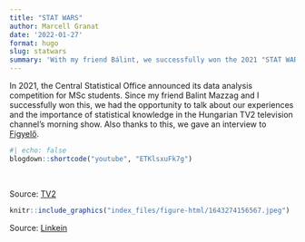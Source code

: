 ```yaml
---
title: "STAT WARS"
author: Marcell Granat
date: '2022-01-27'
format: hugo
slug: statwars
summary: 'With my friend Bálint, we successfully won the 2021 "STAT WARS", due to which we were also featured in a morning TV show and in newspapers'
---
```


In 2021, the Central Statistical Office announced its data analysis competition for MSc students. Since my friend Balint Mazzag and I successfully won this, we had the opportunity to talk about our experiences and the importance of statistical knowledge in the Hungarian TV2 television channel's morning show. Also thanks to this, we gave an interview to [Figyelő](https://digitalstand.hu/olvaso/129772#1).

```r
#| echo: false
blogdown::shortcode("youtube", "ETKlsxuFk7g")
```

</br>

Source: [TV2](https://tv2play.hu/mokka/oriasi_verseny_es_kihivas_ok_a_statisztika_bajnokai)

```r
knitr::include_graphics("index_files/figure-html/1643274156567.jpeg")
```

Source: [Linkein](https://www.linkedin.com/posts/corvinus-university-of-budapest_ksh-corvinus-activity-6892391371714760704-d4hH?utm_source=share&utm_medium=member_desktop)



